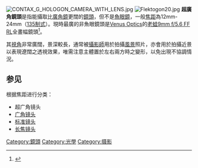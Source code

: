 [[File:CONTAX_G_HOLOGON_CAMERA_WITH_LENS.jpg|thumb]]
[[File:Flektogon20.jpg|thumb]]
'''超廣角鏡頭'''是指能攝取比[[廣角鏡|廣角鏡]]更闊的[[鏡頭|鏡頭]]，但不是[[魚眼鏡|魚眼鏡]]，一般[[焦距|焦距]]為12mm-24mm（[[135制式|135制式]]）。現時最廣的非魚眼鏡頭是[https://www.venuslens.net/ Venus Optics]的[https://laowa.com.hk/product/laowa-9mm-f-5-6-ff-rl/ 老蛙9mm f/5.6 FF RL]全畫幅鏡頭<ref>{{Cite web|title=Laowa 9mm f/5.6 全畫幅 超廣角 鏡頭 – 老蛙 鏡頭 LAOWA – 香港|url=https://laowa.com.hk/product/laowa-9mm-f-5-6-ff-rl/|access-date=2022-01-12|language=en-US}}</ref>。

其[[視角|視角]]非常廣闊，景深較長，通常被[[攝影師|攝影師]]用於拍攝[[風景|風景]]照片，亦會用於拍攝近景以表現遼闊之透視效果，唯需注意主體置於左右兩方時之變形，以免出現不協調情況。

==参见==
根据焦距进行分类：
*超广角镜头
*[[广角镜头|广角镜头]]
*[[标准镜头|标准镜头]]
*[[长焦镜头|长焦镜头]]

{{Photo-stub}}
{{Photography}}
[[Category:鏡頭|Category:鏡頭]]
[[Category:光學|Category:光學]]
[[Category:摄影|Category:摄影]]